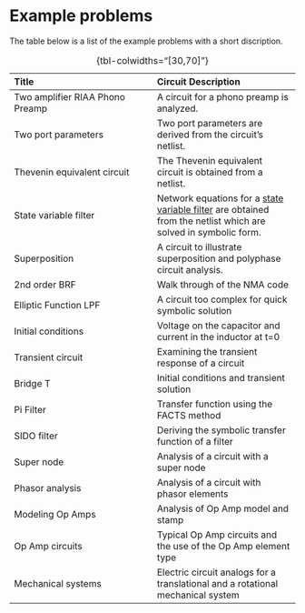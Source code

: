 # Example problems {#sec-Problems .unnumbered}

<!--
Update this section to include typical topics in circuit analysis

Can MNA equations be turned into state variable equations? See page Haykin page 59

## Example problems
-->

The table below is a list of the example problems with a short discription.

: {tbl-colwidths="[30,70]"}

| Title | Circuit Description |
|:---|:---|
| Two amplifier RIAA Phono Preamp | A circuit for a phono preamp is analyzed. |
| Two port parameters | Two port parameters are derived from the circuit's netlist. |
| Thevenin equivalent circuit | The Thevenin equivalent circuit is obtained from a netlist. |
| State variable filter | Network equations for a [state variable filter](https://en.wikipedia.org/wiki/State_variable_filter) are obtained from the netlist which are solved in symbolic form. |
| Superposition | A circuit to illustrate superposition and polyphase circuit analysis. |
| 2nd order BRF | Walk through of the NMA code |
| Elliptic Function LPF | A circuit too complex for quick symbolic solution |
| Initial conditions | Voltage on the capacitor and current in the inductor at t=0 |
| Transient circuit | Examining the transient response of a circuit |
| Bridge T | Initial conditions and transient solution |
| Pi Filter | Transfer function using the FACTS method |
| SIDO filter | Deriving the symbolic transfer function of a filter |
| Super node | Analysis of a circuit with a super node |
| Phasor analysis | Analysis of a circuit with phasor elements |
| Modeling Op Amps | Analysis of Op Amp model and stamp |
| Op Amp circuits | Typical Op Amp circuits and the use of the Op Amp element type |
| Mechanical systems | Electric circuit analogs for a translational and a rotational mechanical system |

<!--
<br>
<br>

| Wien bridge oscillator | https://en.wikipedia.org/wiki/Wien_bridge_oscillator <br>Simple circuit <br>not so easy to make osc in LTSpice. Notebook started |
| Flyback circuit | Boost switch mode power supply (notebook not started) |
| Switched mode power supply | Do the LED driver fly back circuit, <br>see Analog Devices power management tools, <br>https://www.analog.com/en/design-center/design-tools-and-calculators/power-management-tools.html |
When this example is completed add a comment in into about LTI circuits [Linear time-invariant system](https://en.wikipedia.org/wiki/Linear_time-invariant_system)

| T-coil | A circuit with a coupled inductor and a bridging capacitor |

A T-coil uses a coupled inductor with a bridging capacitor to develop a constant impedance. Historically T-coils were used in wide band vacuum tube amplifiers and today they are commonly used in Transient Voltage Suppression (TVS) circuits.

## Future example problems

: table caption {tbl-colwidths="[30,70]"}  

| Circuit Description | notes |
|:---|:---|
| Active filters | move to other blog, Several of these started [Sallen–Key topology](https://en.wikipedia.org/wiki/Sallen%E2%80%93Key_topology) |
| Active inductor, Nullors, Gyrators, NICs, Current Conveyor | Where are these used?<br>Controlled Sources, Nullors, Active Gain Devices, Impedance Converters and Inverters (Gyrators, NICs, Current Conveyors)<br>See Op Amp circuit #2 or #2HP  See Haydak Chapter 13, for RC-NIC and RC gyrator filters  |
| Switched mode power supply | Do the LED driver fly back circuit, <br>see Analog Devices power management tools, <br>https://www.analog.com/en/design-center/design-tools-and-calculators/power-management-tools.html |
| Diode circuit | Get network equations with R in place of diode and then substitute equations for diode in python |
| Transistor circuit | Get network equations with R’s in place of transistor and then substitute equations in python<br>Or look at an Op Amp model that can have C in the feedback loop |
| Tone control circuit of link | https://sound-au.com/project27.htm |
-->
